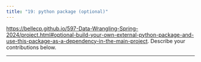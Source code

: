 ```yaml
---
title: "19: python package (optional)"
---
```


<https://bellecp.github.io/597-Data-Wrangling-Spring-2024/project.html#optional-build-your-own-external-python-package-and-use-this-package-as-a-dependency-in-the-main-project>.
Describe your contributions below.

* * *
